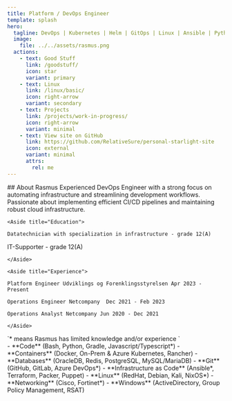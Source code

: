 ```yaml
---
title: Platform / DevOps Engineer 
template: splash
hero:
  tagline: DevOps | Kubernetes | Helm | GitOps | Linux | Ansible | Python | Automation | CI CD Pipelines | Docker | Innovative Thinker | Rapid Learner
  image:
    file: ../../assets/rasmus.png
  actions:
    - text: Good Stuff
      link: /goodstuff/
      icon: star
      variant: primary
    - text: Linux
      link: /linux/basic/
      icon: right-arrow
      variant: secondary
    - text: Projects
      link: /projects/work-in-progress/
      icon: right-arrow
      variant: minimal
    - text: View site on GitHub
      link: https://github.com/RelativeSure/personal-starlight-site
      icon: external
      variant: minimal
      attrs:
        rel: me
---
```



<IconStar color="goldenrod" font-size="3rem" aria-hidden />
## About Rasmus

<CardGrid>
  <Card title="About Me" icon="open-book">
Experienced DevOps Engineer with a strong focus on automating infrastructure and streamlining
	development workflows.
Passionate about implementing efficient CI/CD pipelines and maintaining
	robust cloud infrastructure.

	<Aside title="Education">

	Datatechnician with specialization in infrastructure - grade 12(A)

  IT-Supporter - grade 12(A)

	</Aside>

	<Aside title="Experience">

	Platform Engineer Udviklings og Forenklingsstyrelsen Apr 2023 - Present

	Operations Engineer Netcompany  Dec 2021 - Feb 2023

	Operations Analyst Netcompany Jun 2020 - Dec 2021

	</Aside>
  </Card>
  <Card title="Experience" icon="seti:db">
    <Aside>`* means Rasmus has limited knowledge and/or experience `</Aside>
	- **Code** (Bash, Python, Gradle, Javascript/Typescript*)
	- **Containers** (Docker, On-Prem & Azure Kubernetes, Rancher)
	- **Databases** (OracleDB, Redis, PostgreSQL, MySQL/MariaDB)
	- **Git** (GitHub, GitLab, Azure DevOps*)
	- **Infrastructure as Code** (Ansible*, Terraform, Packer, Puppet)
	- **Linux** (RedHat, Debian, Kali, NixOS*)
	- **Networking** (Cisco, Fortinet*)
	- **Windows** (ActiveDirectory, Group Policy Management, RSAT)
  </Card>
</CardGrid>
